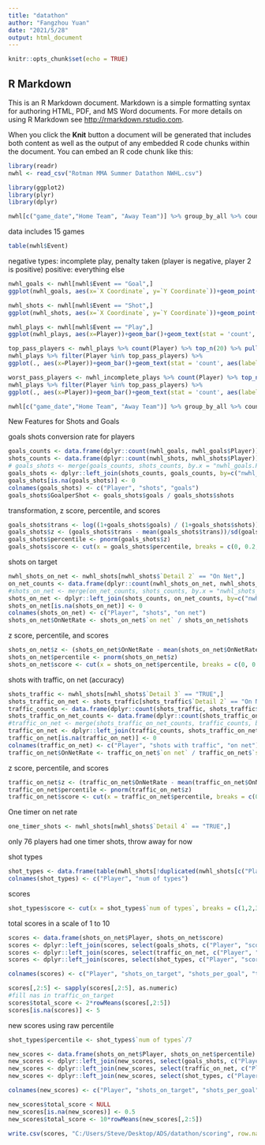 ---
title: "datathon"
author: "Fangzhou Yuan"
date: "2021/5/28"
output: html_document
---

```{r setup, include=FALSE}
knitr::opts_chunk$set(echo = TRUE)
```

## R Markdown

This is an R Markdown document. Markdown is a simple formatting syntax for authoring HTML, PDF, and MS Word documents. For more details on using R Markdown see <http://rmarkdown.rstudio.com>.

When you click the **Knit** button a document will be generated that includes both content as well as the output of any embedded R code chunks within the document. You can embed an R code chunk like this:

```{r}
library(readr)
nwhl <- read_csv("Rotman MMA Summer Datathon NWHL.csv")
```
```{r}
library(ggplot2)
library(plyr)
library(dplyr)
```

```{r}
nwhl[c("game_date","Home Team", "Away Team")] %>% group_by_all %>% count
```
data includes 15 games 

```{r}
table(nwhl$Event)
```
negative types: incomplete play, penalty taken (player is negative, player 2 is positive)
positive: everything else

```{r}
nwhl_goals <- nwhl[nwhl$Event == "Goal",]
ggplot(nwhl_goals, aes(x=`X Coordinate`, y=`Y Coordinate`))+geom_point(size=2, shape=20)+xlim(0,200)+ylim(0,85)
```
```{r}
nwhl_shots <- nwhl[nwhl$Event == "Shot",]
ggplot(nwhl_shots, aes(x=`X Coordinate`, y=`Y Coordinate`))+geom_point(size=2, shape=20)+xlim(0,200)+ylim(0,85)
```
```{r}
nwhl_plays <- nwhl[nwhl$Event == "Play",]
ggplot(nwhl_plays, aes(x=Player))+geom_bar()+geom_text(stat = 'count', aes(label=..count..), vjust=-1)
```
```{r}
top_pass_players <- nwhl_plays %>% count(Player) %>% top_n(20) %>% pull(Player)
nwhl_plays %>% filter(Player %in% top_pass_players) %>%
ggplot(., aes(x=Player))+geom_bar()+geom_text(stat = 'count', aes(label=..count..), vjust=-1)+coord_flip()
```
```{r}
worst_pass_players <- nwhl_incomplete_plays %>% count(Player) %>% top_n(20) %>% pull(Player)
nwhl_plays %>% filter(Player %in% top_pass_players) %>%
ggplot(., aes(x=Player))+geom_bar()+geom_text(stat = 'count', aes(label=..count..), vjust=-1)+coord_flip()
```

```{r}
nwhl[c("game_date","Home Team", "Away Team")] %>% group_by_all %>% count
```


New Features for Shots and Goals

goals shots conversion rate for players
```{r}
goals_counts <- data.frame(dplyr::count(nwhl_goals, nwhl_goals$Player))
shots_counts <- data.frame(dplyr::count(nwhl_shots, nwhl_shots$Player))
# goals_shots <- merge(goals_counts, shots_counts, by.x = "nwhl_goals.Player", by.y = "nwhl_shots.Player")
goals_shots <- dplyr::left_join(shots_counts, goals_counts, by=c("nwhl_shots.Player"="nwhl_goals.Player"))
goals_shots[is.na(goals_shots)] <- 0
colnames(goals_shots) <- c("Player", "shots", "goals")
goals_shots$GoalperShot <- goals_shots$goals / goals_shots$shots
```

transformation, z score, percentile, and scores
```{r}
goals_shots$trans <- log((1+goals_shots$goals) / (1+goals_shots$shots))
goals_shots$z <- (goals_shots$trans - mean(goals_shots$trans))/sd(goals_shots$trans)
goals_shots$percentile <- pnorm(goals_shots$z)
goals_shots$score <- cut(x = goals_shots$percentile, breaks = c(0, 0.2, 0.4, 0.6, 0.8, 1), labels = c(1,2,3,4,5))
```



shots on target
```{r}
nwhl_shots_on_net <- nwhl_shots[nwhl_shots$`Detail 2` == "On Net",]
on_net_counts <- data.frame(dplyr::count(nwhl_shots_on_net, nwhl_shots_on_net$Player))
#shots_on_net <- merge(on_net_counts, shots_counts, by.x = "nwhl_shots_on_net.Player", by.y = "nwhl_shots.Player")
shots_on_net <- dplyr::left_join(shots_counts, on_net_counts, by=c("nwhl_shots.Player"="nwhl_shots_on_net.Player"))
shots_on_net[is.na(shots_on_net)] <- 0
colnames(shots_on_net) <- c("Player", "shots", "on net")
shots_on_net$OnNetRate <- shots_on_net$`on net` / shots_on_net$shots
```

z score, percentile, and scores
```{r}
shots_on_net$z <- (shots_on_net$OnNetRate - mean(shots_on_net$OnNetRate))/sd(shots_on_net$OnNetRate)
shots_on_net$percentile <- pnorm(shots_on_net$z)
shots_on_net$score <- cut(x = shots_on_net$percentile, breaks = c(0, 0.2, 0.4, 0.6, 0.8, 1), labels = c(1,2,3,4,5))
```



shots with traffic, on net (accuracy)
```{r}
shots_traffic <- nwhl_shots[nwhl_shots$`Detail 3` == "TRUE",]
shots_traffic_on_net <- shots_traffic[shots_traffic$`Detail 2` == "On Net",]
traffic_counts <- data.frame(dplyr::count(shots_traffic, shots_traffic$Player))
shots_traffic_on_net_counts <- data.frame(dplyr::count(shots_traffic_on_net, shots_traffic_on_net$Player))
#traffic_on_net <- merge(shots_traffic_on_net_counts, traffic_counts, by.y = "shots_traffic.Player", by.x = "shots_traffic_on_net.Player")
traffic_on_net <- dplyr::left_join(traffic_counts, shots_traffic_on_net_counts, by=c("shots_traffic.Player"="shots_traffic_on_net.Player"))
traffic_on_net[is.na(traffic_on_net)] <- 0
colnames(traffic_on_net) <- c("Player", "shots with traffic", "on net")
traffic_on_net$OnNetRate <- traffic_on_net$`on net` / traffic_on_net$`shots with traffic`
```
z score, percentile, and scores
```{r}
traffic_on_net$z <- (traffic_on_net$OnNetRate - mean(traffic_on_net$OnNetRate))/sd(traffic_on_net$OnNetRate)
traffic_on_net$percentile <- pnorm(traffic_on_net$z)
traffic_on_net$score <- cut(x = traffic_on_net$percentile, breaks = c(0, 0.2, 0.4, 0.6, 0.8, 1), labels = c(1,2,3,4,5))
```



One timer on net rate
```{r}
one_timer_shots <- nwhl_shots[nwhl_shots$`Detail 4` == "TRUE",]
```
only 76 players had one timer shots, throw away for now



shot types
```{r}
shot_types <- data.frame(table(nwhl_shots[!duplicated(nwhl_shots[c("Player","Detail 1")]),"Player"]))
colnames(shot_types) <- c("Player", "num of types")
```
scores
```{r}
shot_types$score <- cut(x = shot_types$`num of types`, breaks = c(1,2,3,4,5,7), labels = c(1,2,3,4,5), include.lowest = TRUE, right = FALSE)
```



total scores in a scale of 1 to 10
```{r}
scores <- data.frame(shots_on_net$Player, shots_on_net$score)
scores <- dplyr::left_join(scores, select(goals_shots, c("Player", "score")), by=c("shots_on_net.Player"="Player"))
scores <- dplyr::left_join(scores, select(traffic_on_net, c("Player", "score")), by=c("shots_on_net.Player"="Player"))
scores <- dplyr::left_join(scores, select(shot_types, c("Player", "score")), by=c("shots_on_net.Player"="Player"))

colnames(scores) <- c("Player", "shots_on_target", "shots_per_goal", "traffic_on_target","shot_types")
```

```{r}
scores[,2:5] <- sapply(scores[,2:5], as.numeric)
#fill nas in traffic_on_target
scores$total_score <- 2*rowMeans(scores[,2:5])
scores[is.na(scores)] <- 5
```

new scores using raw percentile
```{r}
shot_types$percentile <- shot_types$`num of types`/7

new_scores <- data.frame(shots_on_net$Player, shots_on_net$percentile)
new_scores <- dplyr::left_join(new_scores, select(goals_shots, c("Player", "percentile")), by=c("shots_on_net.Player"="Player"))
new_scores <- dplyr::left_join(new_scores, select(traffic_on_net, c("Player", "percentile")), by=c("shots_on_net.Player"="Player"))
new_scores <- dplyr::left_join(new_scores, select(shot_types, c("Player", "percentile")), by=c("shots_on_net.Player"="Player"))

colnames(new_scores) <- c("Player", "shots_on_target", "shots_per_goal", "traffic_on_target","shot_types")
```
```{r}
new_scores$total_score < NULL
new_scores[is.na(new_scores)] <- 0.5
new_scores$total_score <- 10*rowMeans(new_scores[,2:5])
```


```{r}
write.csv(scores, "C:/Users/Steve/Desktop/ADS/datathon/scoring", row.names = TRUE)
```

